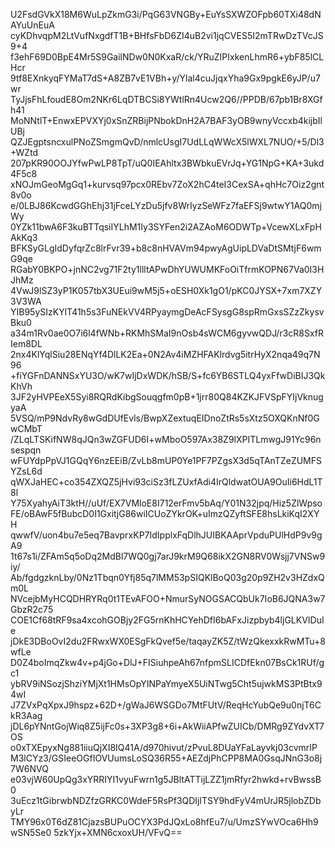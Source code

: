 U2FsdGVkX18M6WuLpZkmG3i/PqG63VNGBy+EuYsSXWZOFpb60TXi48dNAYuUnEuA
cyKDhvqpM2LtVufNxgdfT1B+BHfsFbD6ZI4uB2vi1jqCVES5I2mTRwDzTVcJS9+4
f3ehF69D0BpE4Mr5S9GailNDw0N0KxaR/ck/YRuZIPIxkenLhmR6+ybF85lCLHcr
9tf8EXnkyqFYMaT7dS+A8ZB7vE1VBh+y/Ylal4cuJjqxYha9Gx9pgkE6yJP/u7wr
TyJjsFhLfoudE8Om2NKr6LqDTBCSi8YWtlRn4Ucw2Q6//PPDB/67pb1Br8XGfh41
MoNNtlT+EnwxEPVXYj0xSnZRBijPNbokDnH2A7BAF3yOB9wnyVccxb4kijbIlUBj
QZJEgptsncxulPNoZSmgmQvD/nmlcUsgI7UdLLqWWcX5lWXL7NUO/+5/Dl3+WZtd
207pKR90OOJYfwPwLP8TpT/uQ0IEAhltx3BWbkuEVrJq+YG1NpG+KA+3ukd4F5c8
xNOJmGeoMgGq1+kurvsq97pcx0REbv7ZoX2hC4teI3CexSA+qhHc7Oiz2gnt8v0o
e/0LBJ86KcwdGGhEhj31jFceLYzDu5jfv8WrIyzSeWFz7faEFSj9wtwY1AQ0mjWy
0YZk11bwA6F3kuBTTqsiIYLhM1Iy3SYFen2i2AZAoM6ODWTp+VcewXLxFpHAkKq3
BFKSyGLgIdDyfqrZc8lrFvr39+b8c8nHVAVm94pwyAgUipLDVaDtSMtjF6wmG9qe
RGabY0BKPO+jnNC2vg71F2ty1llltAPwDhYUWUMKFoOiTfrmKOPN67Va0I3HJhMz
4VwJ9lSZ3yP1K057tbX3UEui9wM5j5+oESH0Xk1gO1/pKC0JYSX+7xm7XZY3V3WA
YIB95ySIzKYlT41h5s3FuNEkVV4RPyaymgDeAcFSysgG8spRmGxsSZzZkysvBku0
a34m1Rv0ae0O7i6l4fWNb+RKMhSMaI9nOsb4sWCM6gyvwQDJ/r3cR8SxfRIem8DL
2nx4KlYqlSiu28ENqYf4DlLK2Ea+0N2Av4iMZHFAKlrdvg5itrHyX2nqa49q7N96
+fiYGFnDANNSxYU3O/wK7wIjDxWDK/hSB/S+fc6YB6STLQ4yxFfwDiBIJ3QkKhVh
3JF2yHVPEeX5Syi8RQRdKibgSouqgfm0pB+1jrr80Q84KZKJFVSpFYIjVknugyaA
5VSQ/mP9NdvRy8wGdDUfEvls/BwpXZextuqEIDnoZtRs5sXtz5OXQKnNf0GwCMbT
/ZLqLTSKifNW8qJQn3wZGFUD6I+wMboO597Ax38Z9lXPITLmwgJ91Yc96nsespqn
wFUYdpPpVJ1GQqY6nzEEiB/ZvLb8mUP0Ye1PF7PZgsX3d5qTAnTZeZUMFSYZsL6d
qWXJaHEC+co354ZXQZ5jHvi93ciSz3fLZUxfAdi4IrQldwatOUA9OuIi6HdL1T8l
Y75XyahyAiT3ktH//uUf/EX7VMloE8I712erFmv5bAq/Y01N32jpq/Hiz5ZlWpso
FE/oBAwF5fBubcD0I1GxitjG86wiICUoZYkrOK+uImzQZyftSFE8hsLkiKqI2XYH
qwwfV/uon4bu7e5eq7BavprxKP7IdIpplxFqDlhJUIBKAAprVpduPUlHdP9v9gA9
1t67s1i/ZFAm5q5oDq2MdBl7WQ0gj7arJ9krM9Q68ikX2GN8RV0Wsjj7VNSw9iy/
Ab/fgdgzknLby/0Nz1Tbqn0Yfj85q7lMM53pSIQKlBoQ03g20p9ZH2v3HZdxQm0L
NVcejbMyHCQDHRYRq0t1TEvAFOO+NmurSyNOGSACQbUk7IoB6JQNA3w7GbzR2c75
COE1Cf68tRF9sa4xcohGOBjy2FG5rnKhHCYehDfI6bAFxJizpbyb4ljGLKVIDuIe
jDkE3DBoOvI2du2FRwxWX0ESgFkQvef5e/taqayZK5Z/tWzQkexxkRwMTu+8wfLe
D0Z4boImqZkw4v+p4jGo+DlJ+FISiuhpeAh67nfpmSLICDfEkn07BsCk1RUf/gc1
ybRV9iNSozjShziYMjXt1HMsOpYINPaYmyeX5UiNTwg5Cht5ujwkMS3PtBtx94wI
J7ZVxPqXpxJ9hspz+62D+/gWaJ6WSGDo7MtFUtV/ReqHcYubQe9u0njT6CkR3Aag
jDL6pYNntGojWiq8Z5ijFc0s+3XP3g8+6i+AkWiiAPfwZUICb/DMRg9ZYdvXT7OS
o0xTXEpyxNg881iiuQjXI8IQ41A/d970hivut/zPvuL8DUaYFaLayvkj03cvmrIP
M3lCYz3/GSIeeOGfIOVUumsLoSQ36R55+AEZdjPhCPP8MA0GsqJNnG3o8j7W6NVQ
e03vjW60UpQg3xYRRIYI1vyuFwrn1g5JBltATTijLZZ1jmRfyr2hwkd+rvBwssB0
3uEcz1tGibrwbNDZfzGRKC0WdeF5RsPf3QDIjlTSY9hdFyV4mUrJR5jlobZDbyLr
TMY96x0T6dZ81CjazsBUPuOCYX3PdJQxLo8hfEu7/u/UmzSYwVOca6Hh9wSN5Se0
5zkYjx+XMN6cxoxUH/VFvQ==
